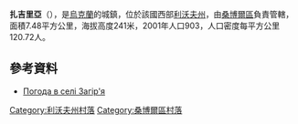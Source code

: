 {{coord|49|37|21|N|23|21|57|E|scale:100000|display=title}}

'''扎吉里亞'''（{{lang-uk|Загір'я}}），是[[烏克蘭|烏克蘭]]的城鎮，位於該國西部[[利沃夫州|利沃夫州]]，由[[桑博爾區|桑博爾區]]負責管轄，面積7.48平方公里，海拔高度241米，2001年人口903，人口密度每平方公里120.72人。

==參考資料==
* [http://weather.in.ua/ua/l'vovskaja/8155 Погода в селі Загір'я] {{Wayback|url=http://weather.in.ua/ua/l'vovskaja/8155 |date=20160305083155 }}

[[Category:利沃夫州村落|Category:利沃夫州村落]]
[[Category:桑博爾區村落|Category:桑博爾區村落]]


{{Lviv-geo-stub}}